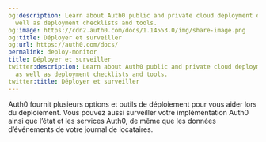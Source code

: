 ```yaml
---
og:description: Learn about Auth0 public and private cloud deployment options, as
  well as deployment checklists and tools.
og:image: https://cdn2.auth0.com/docs/1.14553.0/img/share-image.png
og:title: Déployer et surveiller
og:url: https://auth0.com/docs/
permalink: deploy-monitor
title: Déployer et surveiller
twitter:description: Learn about Auth0 public and private cloud deployment options,
  as well as deployment checklists and tools.
twitter:title: Déployer et surveiller
---
```


Auth0 fournit plusieurs options et outils de déploiement pour vous aider lors du déploiement. Vous pouvez aussi surveiller votre implémentation Auth0 ainsi que l’état et les services Auth0, de même que les données d’événements de votre journal de locataires.